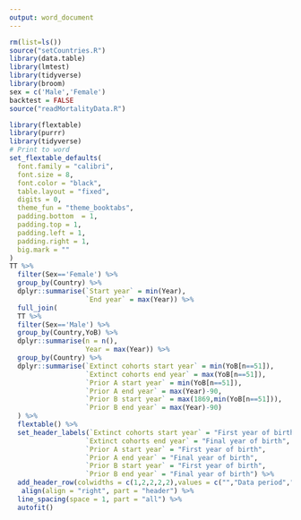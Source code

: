 ```yaml
---
output: word_document
---
```



```r
rm(list=ls())
source("setCountries.R")
library(data.table)
library(lmtest)
library(tidyverse)
library(broom)
sex = c('Male','Female')
backtest = FALSE
source("readMortalityData.R")


```

```r
library(flextable)
library(purrr)
library(tidyverse)
# Print to word
set_flextable_defaults(
  font.family = "calibri", 
  font.size = 8,
  font.color = "black",
  table.layout = "fixed",
  digits = 0,
  theme_fun = "theme_booktabs",
  padding.bottom  = 1,
  padding.top = 1,
  padding.left = 1,
  padding.right = 1,
  big.mark = ""
)
TT %>% 
  filter(Sex=='Female') %>% 
  group_by(Country) %>% 
  dplyr::summarise(`Start year` = min(Year),
                   `End year` = max(Year)) %>% 
  full_join(
  TT %>% 
  filter(Sex=='Male') %>% 
  group_by(Country,YoB) %>% 
  dplyr::summarise(n = n(),
                   Year = max(Year)) %>% 
  group_by(Country) %>%
  dplyr::summarise(`Extinct cohorts start year` = min(YoB[n==51]),
                   `Extinct cohorts end year` = max(YoB[n==51]),
                   `Prior A start year` = min(YoB[n==51]),
                   `Prior A end year` = max(Year)-90,
                   `Prior B start year` = max(1869,min(YoB[n==51])),
                   `Prior B end year` = max(Year)-90)
  ) %>%
  flextable() %>% 
  set_header_labels(`Extinct cohorts start year` = "First year of birth",
                   `Extinct cohorts end year` = "Final year of birth",
                   `Prior A start year` = "First year of birth",
                   `Prior A end year` = "Final year of birth",
                   `Prior B start year` = "First year of birth",
                   `Prior B end year` = "Final year of birth") %>%
  add_header_row(colwidths = c(1,2,2,2,2),values = c("","Data period","Extinct cohorts","Prior A","Prior B")) %>%
   align(align = "right", part = "header") %>%
  line_spacing(space = 1, part = "all") %>% 
  autofit()

```
